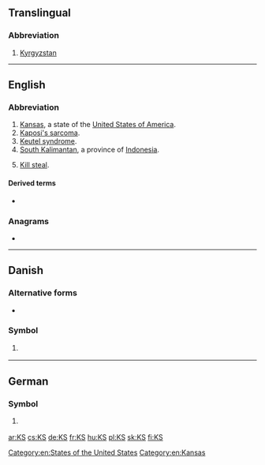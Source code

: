 {{also|ks|k's|K's|kS}}
==Translingual==

===Abbreviation===
{{rfc-header|Abbreviation}}
{{head|mul|abbreviation}}

# [[Kyrgyzstan]]

----

==English==

===Abbreviation===
{{rfc-header|Abbreviation}}
{{head|en|abbreviation}}

# [[Kansas]], a state of the [[United States of America]].
# [[w:Kaposi's sarcoma|Kaposi's sarcoma]].
# [[Keutel syndrome]].
# [[South Kalimantan]], a province of [[Indonesia]].
# {{lb|en|online gaming}} [[kill steal|Kill steal]].

====Derived terms====
* {{sense|kill steal}} {{l|en|KSer|gloss=[[kill stealer]]}}

===Anagrams===
* {{l|en|SK}}

[[Category:en:States of the United States]]
[[Category:en:Kansas]]

----

==Danish==

===Alternative forms===
*{{l|da|Ks|K<sub>s</sub>}}

===Symbol===
{{head|da|symbol|head=K<sub>S</sub>}}

# {{lb|da|chemistry}} {{l|mul|Ka|K<sub>a</sub>}}

----

==German==

===Symbol===
{{head|de|symbol|head=K<sub>S</sub>}}

# {{lb|de|chemistry}} {{l|mul|Ka|K<sub>a</sub>}}

[[ar:KS]]
[[cs:KS]]
[[de:KS]]
[[fr:KS]]
[[hu:KS]]
[[pl:KS]]
[[sk:KS]]
[[fi:KS]]